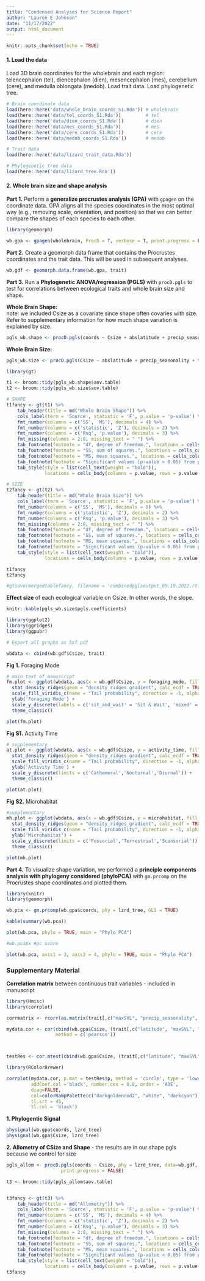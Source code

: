 ```yaml
---
title: "Condensed Analyses for Science Report"
author: "Lauren E Johnson"
date: "11/17/2022"
output: html_document
---
```


```r
knitr::opts_chunk$set(echo = TRUE)
```

#### **1. Load the data**  
Load 3D brain coordinates for the wholebrain and each region: telencephalon (tel), diencephalon (dien), mesencephalon (mes), cerebellum (cere), and medulla oblongata (medob). Load trait data. Load phylogenetic tree. 
```r
# Brain coordinate data
load(here::here('data/whole_brain_coords_S1.Rda')) # wholebrain
load(here::here('data/tel_coords_S1.Rda'))         # tel
load(here::here('data/dien_coords_S1.Rda'))        # dien
load(here::here('data/mes_coords_S1.Rda'))         # mes
load(here::here('data/cere_coords_S1.Rda'))        # cere
load(here::here('data/medob_coords_S1.Rda'))       # medob

# Trait data
load(here::here('data/lizard_trait_data.Rda'))

# Phylogenetic tree data
load(here::here('data/lizard_tree.Rda'))


```

#### **2. Whole brain size and shape analysis**

**Part 1.** Perform a **generalize procrustes analysis (GPA)** with `gpagen` on the coordinate data. GPA aligns all the species coordinates in the most optimal way (e.g., removing scale, orientation, and position) so that we can better compare the shapes of each species to each other.

```r
library(geomorph)

wb.gpa <- gpagen(wholebrain, ProcD = T, verbose = T, print.progress = F)

```

**Part 2.** Create a geomorph data frame that contains the Procrustes coordinates and the trait data. This will be used in subsequent analyses. 
```r

wb.gdf <- geomorph.data.frame(wb.gpa, trait)

```

**Part 3.** Run a **Phylogenetic ANOVA/regression (PGLS)** with `procD.pgls` to test for correlations between ecological traits and whole brain size and shape.  

**Whole Brain Shape:**  
note: we included Csize as a covariate since shape often covaries with size. Refer to supplementary information for how much shape variation is explained by size. 
```r

pgls_wb.shape <- procD.pgls(coords ~ Csize + abslatitude + precip_seasonality + temp_seasonality + microhabitat + activity_time + foraging_mode, phy = lzrd_tree, SS.type = "II", data = wb.gdf, print.progress = F)

```

**Whole Brain Size:**    
```r

pgls_wb.size <- procD.pgls(Csize ~ abslatitude + precip_seasonality + temp_seasonality + microhabitat + activity_time + foraging_mode, phy = lzrd_tree, SS.type = "II", data = wb.gdf, print.progress = F) 

```

```r
library(gt)

t1 <- broom::tidy(pgls_wb.shape$aov.table)
t2 <- broom::tidy(pgls_wb.size$aov.table)

# SHAPE
t1fancy <- gt(t1) %>%
    tab_header(title = md("Whole Brain Shape")) %>%
    cols_label(term = 'Source', statistic = 'F', p.value = 'p-value') %>%
    fmt_number(columns = c('SS', 'MS'), decimals = 4) %>%
    fmt_number(columns = c('statistic', 'Z'), decimals = 2) %>%
    fmt_number(columns = c('Rsq', 'p.value'), decimals = 3) %>%
    fmt_missing(columns = 2:8, missing_text = " ") %>% 
    tab_footnote(footnote = "df, degree of freedom.", locations = cells_column_labels(columns = df)) %>%
    tab_footnote(footnote = "SS, sum of squares.", locations = cells_column_labels(columns = SS)) %>%
    tab_footnote(footnote = "MS, mean squares.", locations = cells_column_labels(columns = MS)) %>%
    tab_footnote(footnote = "Significant values (p-value < 0.05) from permutation tests (1,000 permutation rounds) are bolded.",locations = cells_column_labels(columns = p.value)) %>%
    tab_style(style = list(cell_text(weight = "bold")), 
              locations = cells_body(columns = p.value, rows = p.value < 0.05))

# SIZE
t2fancy <- gt(t2) %>%
    tab_header(title = md("Whole Brain Size")) %>%
    cols_label(term = 'Source', statistic = 'F', p.value = 'p-value') %>%
    fmt_number(columns = c('SS', 'MS'), decimals = 0) %>%
    fmt_number(columns = c('statistic', 'Z'), decimals = 2) %>%
    fmt_number(columns = c('Rsq', 'p.value'), decimals = 3) %>%
    fmt_missing(columns = 2:8, missing_text = " ") %>% 
    tab_footnote(footnote = "df, degree of freedom.", locations = cells_column_labels(columns = df)) %>%
    tab_footnote(footnote = "SS, sum of squares.", locations = cells_column_labels(columns = SS)) %>%
    tab_footnote(footnote = "MS, mean squares.", locations = cells_column_labels(columns = MS)) %>%
    tab_footnote(footnote = "Significant values (p-value < 0.05) from permutation tests (1,000 permutation rounds) are bolded.",locations = cells_column_labels(columns = p.value)) %>%
    tab_style(style = list(cell_text(weight = "bold")), 
              locations = cells_body(columns = p.value, rows = p.value < 0.05))

t1fancy
t2fancy

#gtsave(mergedtablefancy, filename = 'combinedpglsoutput_05.19.2022.rtf', exapnd = 10)
```

**Effect size** of each ecological variable on Csize. In other words, the slope. 
```r
knitr::kable(pgls_wb.size$pgls.coefficients)
```

```r
library(ggplot2)
library(ggridges)
library(ggpubr)

# Export all graphs as 5x7 pdf
```

```r
wbdata <- cbind(wb.gdf$Csize, trait)
```

**Fig 1.** Foraging Mode   
```r
# main text of manuscript
fm.plot <- ggplot(wbdata, aes(x = wb.gdf$Csize, y = foraging_mode, fill = 0.5 - abs(0.5-stat(ecdf)))) +
  stat_density_ridges(geom = "density_ridges_gradient", calc_ecdf = TRUE, jittered_points = T, position = 'points_jitter', scale = 0.8, alpha = 0.5) +
  scale_fill_viridis_c(name = "Tail probability", direction = -1, alpha = 1) + xlab('Whole Brain CSize') +
  ylab('Foraging Mode') + 
  scale_y_discrete(labels = c('sit_and_wait' = 'Sit & Wait', 'mixed' = 'Mixed', 'active_foraging' = 'Active')) +
  theme_classic()

plot(fm.plot)
```

**Fig S1.** Activity Time  
```r
# supplementary 
at.plot <- ggplot(wbdata, aes(x = wb.gdf$Csize, y = activity_time, fill = 0.5 - abs(0.5-stat(ecdf)))) +
  stat_density_ridges(geom = "density_ridges_gradient", calc_ecdf = TRUE, jittered_points = T, position = 'points_jitter', scale = 0.8, alpha = 0.5) +
  scale_fill_viridis_c(name = "Tail probability", direction = -1, alpha = 1) + xlab('Whole Brain CSize') +
  ylab('Activity Time') +
  scale_y_discrete(limits = c('Cathemeral','Nocturnal','Diurnal')) +
  theme_classic()

plot(at.plot)
```

**Fig S2.** Microhabitat  
```r
#supplementary 
mh.plot <- ggplot(wbdata, aes(x = wb.gdf$Csize, y = microhabitat, fill = 0.5 - abs(0.5-stat(ecdf)))) +
  stat_density_ridges(geom = "density_ridges_gradient", calc_ecdf = TRUE, jittered_points = T, position = 'points_jitter', scale = 0.8, alpha = 0.5) +
  scale_fill_viridis_c(name = "Tail probability", direction = -1, alpha = 1) + xlab('Whole Brain CSize') +
  ylab('Microhabitat') +
  scale_y_discrete(limits = c('Fossorial','Terrestrial','Scansorial')) +
  theme_classic()

plot(mh.plot)
```


**Part 4.** To visualize shape variation, we performed a **principle components analysis with phylogeny considered (phyloPCA)** with `gm.prcomp` on the Procrustes shape coordinates and plotted them.
```r
library(knitr)
library(geomorph)
```

```r
wb.pca <- gm.prcomp(wb.gpa$coords, phy = lzrd_tree, GLS = TRUE)
```

```r
kable(summary(wb.pca))
```

```r
plot(wb.pca, phylo = TRUE, main = "Phylo PCA")

#wb.pca$x #pc score

plot(wb.pca, axis1 = 3, axis2 = 4, phylo = TRUE, main = "Phylo PCA")

```


### **Supplementary Material**

**Correlation matrix** between continuous trait variables - included in manuscript
```r
library(Hmisc)
library(corrplot)

corrmatrix <- rcorr(as.matrix(trait[,c("maxSVL", "precip_seasonality", "temp_seasonality")]))

mydata.cor <- cor(cbind(wb.gpa$Csize, (trait[,c("latitude", "maxSVL", "precip_seasonality", "temp_seasonality")])), 
                  method = c('pearson'))



testRes <- cor.mtest(cbind(wb.gpa$Csize, (trait[,c("latitude", "maxSVL", "precip_seasonality", "temp_seasonality")])), conf.level = 0.95)

library(RColorBrewer)

corrplot(mydata.cor, p.mat = testRes$p, method = 'circle', type = 'lower', 
         addCoef.col ='black', number.cex = 0.8, order = 'AOE', 
         diag=FALSE, 
         col=colorRampPalette(c("darkgoldenrod2", "white", "darkcyan"))(100), 
         tl.srt = 45,
         tl.col = 'black')
```

**1. Phylogentic Signal**
```r

physignal(wb.gpa$coords, lzrd_tree)
physignal(wb.gpa$Csize, lzrd_tree)

```

**2. Allometry of CSize and Shape** - the results are in our shape pgls because we control for size 
```r
pgls_allom <- procD.pgls(coords ~ Csize, phy = lzrd_tree, data=wb.gdf, iter=999,
                    print.progress = FALSE)
```

```r
t3 <- broom::tidy(pgls_allom$aov.table)


t3fancy <- gt(t3) %>%
    tab_header(title = md("Allometry")) %>%
    cols_label(term = 'Source', statistic = 'F', p.value = 'p-value') %>%
    fmt_number(columns = c('SS', 'MS'), decimals = 4) %>%
    fmt_number(columns = c('statistic', 'Z'), decimals = 2) %>%
    fmt_number(columns = c('Rsq', 'p.value'), decimals = 3) %>%
    fmt_missing(columns = 2:8, missing_text = " ") %>% 
    tab_footnote(footnote = "df, degree of freedom.", locations = cells_column_labels(columns = df)) %>%
    tab_footnote(footnote = "SS, sum of squares.", locations = cells_column_labels(columns = SS)) %>%
    tab_footnote(footnote = "MS, mean squares.", locations = cells_column_labels(columns = MS)) %>%
    tab_footnote(footnote = "Significant values (p-value < 0.05) from permutation tests (1,000 permutation rounds) are bolded.",locations = cells_column_labels(columns = p.value)) %>%
    tab_style(style = list(cell_text(weight = "bold")), 
              locations = cells_body(columns = p.value, rows = p.value < 0.05))
t3fancy
```

